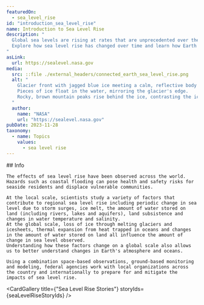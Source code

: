 ```yaml
---
featuredOn:
  - sea_level_rise 
id: "introduction_sea_level_rise"
name: Introduction to Sea Level Rise
description: "
  Global sea levels are rising at rates that are unprecedented over the past 2,500 years.
  Explore how sea level rise has changed over time and learn how Earth data are helping communities plan for changing sea levels.
"
asLink:
  url: https://sealevel.nasa.gov
media:
  src: ::file ./external_headers/connected_earth_sea_level_rise.png
  alt: "
    Glacier front with jagged blue ice meeting a calm, reflective body of water.
    Pieces of ice float in the water, mirroring the glacier's edge.
    Rocky, brown mountain peaks rise behind the ice, contrasting the icy blue with earthy tones under a cloudy sky.
  "
  author:
    name: "NASA"
    url: "https://sealevel.nasa.gov"
pubDate: 2023-11-28
taxonomy:
  - name: Topics
    values:
      - sea level rise
---
```



<Block type='wide'>
  <Prose>
    ## Info

    The effects of sea level rise have been observed across the world.
    Hazards such as coastal flooding can pose health and safety risks for seaside residents and displace vulnerable communities.

    At the local scale, scientists study a variety of factors that contribute to regional sea level rise including periodic change in sea level due to storm surges, ice melt, the amount of water stored on land (including rivers, lakes and aquifers), land subsistence and changes in water temperature and salinity.
    At the global scale, loss of ice through melting glaciers and icesheets, thermal expansion from heat trapped in oceans and changes in the amount of water stored on land all influence the amount of change in sea level observed.
    Understanding how these factors change on a global scale also allows us to better understand changes in Earth's atmosphere and oceans.

    Using a combination space-based observations, ground-based monitoring and modeling, federal agencies work with local organizations across the country and internationally to prepare for and mitigate the impacts of sea level rise.
  </Prose>
</Block>

<CardGallery title={"Sea Level Rise Stories"} storyIds={seaLevelRiseStoryIds} />